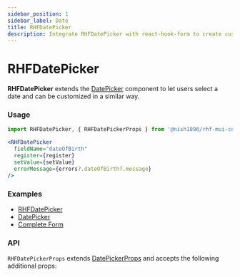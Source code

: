 ```yaml
---
sidebar_position: 1
sidebar_label: Date
title: RHFDatePicker
description: Integrate RHFDatePicker with react-hook-form to create customizable date-picking inputs. Supports flexible props for enhanced form functionality. Explore examples and API details for seamless integration.
---
```



# RHFDatePicker

**RHFDatePicker** extends the [DatePicker](https://mui.com/x/react-date-pickers/date-picker/)
component to let users select a date and can be customized in a similar way.

### Usage

```js
import RHFDatePicker, { RHFDatePickerProps } from '@nish1896/rhf-mui-components/mui-pickers/date';
```

```jsx
<RHFDatePicker
  fieldName="dateOfBirth"
  register={register}
  setValue={setValue}
  errorMessage={errors?.dateOfBirth?.message}
/>
```

### Examples
- [RHFDatePicker](https://rhf-mui-components-examples.netlify.app/date-time-pickers)
- [DatePicker](https://mui.com/x/react-date-pickers/date-picker/)
- [Complete Form](https://rhf-mui-components-examples.netlify.app/complete-form)

### API
`RHFDatePickerProps` extends [DatePickerProps](https://mui.com/x/api/date-pickers/date-picker/) 
and accepts the following additional props:

<RHFDatePickerPropsTable v1 />
